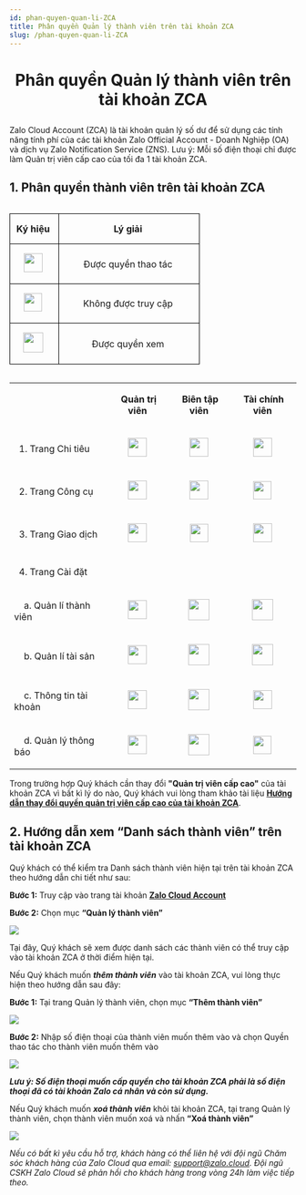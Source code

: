 ```yaml
---
id: phan-quyen-quan-li-ZCA
title: Phân quyền Quản lý thành viên trên tài khoản ZCA
slug: /phan-quyen-quan-li-ZCA
---
```


# <p align="center">Phân quyền Quản lý thành viên trên tài khoản ZCA</p>

Zalo Cloud Account (ZCA) là tài khoản quản lý số dư để sử dụng các tính năng tính phí của các tài khoản Zalo Official Account - Doanh Nghiệp (OA) và dịch vụ Zalo Notification Service (ZNS). Lưu ý: Mỗi số điện thoại chỉ được làm Quản trị viên cấp cao của tối đa 1 tài khoản ZCA.

## 1. Phân quyền thành viên trên tài khoản ZCA

<div align="center">
  <table>
    <table class="ck-table-resized" style="background-color:transparent;"><colgroup><col style="width:25.8%;"><col style="width:74.2%;"></colgroup><tbody><tr><td style="background-color:transparent;border:1px solid rgb(0, 0, 0);padding:0px;width:85px;"><p style="margin-left:0px;text-align:center;"><strong>Ký hiệu</strong>&nbsp;</p></td><td style="background-color:transparent;border:1px solid rgb(0, 0, 0);padding:0px;width:234px;"><p style="margin-left:0px;text-align:center;"><strong>Lý giải</strong>&nbsp;</p></td></tr><tr><td style="background-color:transparent;border:1px solid rgb(0, 0, 0);padding:0px;width:85px;"><p style="margin-left:0px;text-align:center;"><img class="image_resized" style="width:33px;" src="https://stc-oa.zdn.vn/uploads/f4c84fec737173445771416805774d0a.png">&nbsp;</p></td><td style="background-color:transparent;border:1px solid rgb(0, 0, 0);padding:0px;width:234px;"><p style="margin-left:0px;text-align:center;">Được quyền thao tác&nbsp;</p></td></tr><tr><td style="background-color:transparent;border:1px solid rgb(0, 0, 0);padding:0px;width:85px;"><p style="margin-left:0px;text-align:center;"><img class="image_resized" style="width:32px;" src="https://stc-oa.zdn.vn/uploads/9b9685c94ab8f9ec9413adae867bff56.png">&nbsp;</p></td><td style="background-color:transparent;border:1px solid rgb(0, 0, 0);padding:0px;width:234px;"><p style="margin-left:0px;text-align:center;">Không được truy cập&nbsp;</p></td></tr><tr><td style="background-color:transparent;border:1px solid rgb(0, 0, 0);padding:0px;width:85px;"><p style="margin-left:0px;text-align:center;"><img class="image_resized" style="width:35px;" src="https://stc-oa.zdn.vn/uploads/c3ed980bdedbae00c7fa8cc33b09bd5c.png">&nbsp;</p></td><td style="background-color:transparent;border:1px solid rgb(0, 0, 0);padding:0px;width:234px;"><p style="margin-left:0px;text-align:center;">Được quyền xem&nbsp;</p></td></tr></tbody></table>
</table>
</div>

<div align="center">
  <table>
    <table><tbody><tr><td><p style="margin-left:0px;">&nbsp;</p></td><td><p style="margin-left:0px;text-align:center;"><strong>Quản trị viên&nbsp;</strong></p></td><td><p style="margin-left:0px;text-align:center;"><strong>Biên tập viên&nbsp;</strong></p></td><td><p style="margin-left:0px;text-align:center;"><strong>Tài chính viên&nbsp;</strong></p></td></tr><tr><td><p style="margin-left:0px;">&nbsp; 1. Trang Chi tiêu&nbsp;</p></td><td><p style="margin-left:0px;text-align:center;"><img class="image_resized" style="width:33px;" src="https://stc-oa.zdn.vn/uploads/9fd7f853937e4a15936125e6533f7f8d.png">&nbsp;</p></td><td><p style="margin-left:0px;text-align:center;"><img class="image_resized" style="width:33px;" src="https://stc-oa.zdn.vn/uploads/4f9d2a1baa6d4be6b8286c4bcb80dabb.png">&nbsp;</p></td><td><p style="margin-left:0px;text-align:center;"><img class="image_resized" style="width:33px;" src="https://stc-oa.zdn.vn/uploads/a308b2248ad2ad801cb41633f0addc91.png">&nbsp;</p></td></tr><tr><td><p style="margin-left:0px;">&nbsp; 2. Trang Công cụ&nbsp;</p></td><td><p style="margin-left:0px;text-align:center;"><img class="image_resized" style="width:33px;" src="https://stc-oa.zdn.vn/uploads/23743bef16f5219a150f40d8cf86ab81.png">&nbsp;</p></td><td><p style="margin-left:0px;text-align:center;"><img class="image_resized" style="width:33px;" src="https://stc-oa.zdn.vn/uploads/aa24725fb50f2a2d2018fb3194eedf90.png">&nbsp;</p></td><td><p style="margin-left:0px;text-align:center;"><img class="image_resized" style="width:32px;" src="https://stc-oa.zdn.vn/uploads/60561b029e949a0823aa6233da248d59.png">&nbsp;</p></td></tr><tr><td><p style="margin-left:0px;">&nbsp; 3. Trang Giao dịch&nbsp;</p></td><td><p style="margin-left:0px;text-align:center;"><img class="image_resized" style="width:33px;" src="https://stc-oa.zdn.vn/uploads/ec8693532e2316f289a2b93ee87c1fa6.png">&nbsp;</p></td><td><p style="margin-left:0px;text-align:center;"><img class="image_resized" style="width:32px;" src="https://stc-oa.zdn.vn/uploads/70b6e801e7bb1a9ad8a2493275ae9552.png">&nbsp;</p></td><td><p style="margin-left:0px;text-align:center;"><img class="image_resized" style="width:33px;" src="https://stc-oa.zdn.vn/uploads/151761d87bc36a1b9877df5c39faf536.png">&nbsp;</p></td></tr><tr><td><p style="margin-left:0px;">&nbsp; 4. Trang Cài đặt&nbsp;</p></td><td><p style="margin-left:0px;text-align:center;">&nbsp;</p></td><td><p style="margin-left:0px;text-align:center;">&nbsp;</p></td><td><p style="margin-left:0px;text-align:center;">&nbsp;</p></td></tr><tr><td><p style="margin-left:0px;">&nbsp; &nbsp; a. Quản lí thành viên&nbsp;</p></td><td><p style="margin-left:0px;text-align:center;"><img class="image_resized" style="width:33px;" src="https://stc-oa.zdn.vn/uploads/7c2b92957c0ba3276e6d546e5f1d5c9d.png">&nbsp;</p></td><td><p style="margin-left:0px;text-align:center;"><img class="image_resized" style="width:37px;" src="https://stc-oa.zdn.vn/uploads/15760ca95b25823676729f505e993a01.png">&nbsp;</p></td><td><p style="margin-left:0px;text-align:center;"><img class="image_resized" style="width:37px;" src="https://stc-oa.zdn.vn/uploads/a6fb73675391e04f907d0b2e70562197.png">&nbsp;</p></td></tr><tr><td><p style="margin-left:0px;">&nbsp; &nbsp; b. Quản lí tài sản&nbsp;</p></td><td><p style="margin-left:0px;text-align:center;"><img class="image_resized" style="width:33px;" src="https://stc-oa.zdn.vn/uploads/7fc8723d41bb938c0d03a375e4cc202a.png">&nbsp;</p></td><td><p style="margin-left:0px;text-align:center;"><img class="image_resized" style="width:37px;" src="https://stc-oa.zdn.vn/uploads/48bb0551e0abf46fce0ed7253128e8d1.png">&nbsp;</p></td><td><p style="margin-left:0px;text-align:center;"><img class="image_resized" style="width:37px;" src="https://stc-oa.zdn.vn/uploads/3ff048202db6166c6ed7a16c9e414897.png">&nbsp;</p></td></tr><tr><td><p style="margin-left:0px;">&nbsp; &nbsp; c. Thông tin tài khoản&nbsp;</p></td><td><p style="margin-left:0px;text-align:center;"><img class="image_resized" style="width:33px;" src="https://stc-oa.zdn.vn/uploads/0d34707252c9bf6d186f34fed3b59596.png">&nbsp;</p></td><td><p style="margin-left:0px;text-align:center;"><img class="image_resized" style="width:37px;" src="https://stc-oa.zdn.vn/uploads/09d4ebcae1fe43bbbf60aacade34b34e.png">&nbsp;</p></td><td><p style="margin-left:0px;text-align:center;"><img class="image_resized" style="width:33px;" src="https://stc-oa.zdn.vn/uploads/e33c10d6e91f32386664e252402440ef.png">&nbsp;</p></td></tr><tr><td><p style="margin-left:0px;">&nbsp; &nbsp; d. Quản lý thông báo&nbsp;</p></td><td><p style="margin-left:0px;text-align:center;"><img class="image_resized" style="width:33px;" src="https://stc-oa.zdn.vn/uploads/3da9b5918bf266ea870cbbe08ec74248.png">&nbsp;</p></td><td><p style="margin-left:0px;text-align:center;"><img class="image_resized" style="width:37px;" src="https://stc-oa.zdn.vn/uploads/d6181f839560d06828094cdc8a3fe890.png">&nbsp;</p></td><td><p style="margin-left:0px;text-align:center;"><img class="image_resized" style="width:32px;" src="https://stc-oa.zdn.vn/uploads/85de483fe0272e16148e02c241d812b7.png">&nbsp;</p></td></tr></tbody></table>
</table>
</div>

Trong trường hợp Quý khách cần thay đổi **"Quản trị viên cấp cao"** của tài khoản ZCA vì bất kì lý do nào, Quý khách vui lòng tham khảo tài liệu [**Hướng dẫn thay đổi quyền quản trị viên cấp cao của tài khoản ZCA**](https://zalo.cloud/blog/huong-dan-thay-doi-quyen-quan-tri-vien-cap-cao-cua-tai-khoan-zca/z4ujvknzjwbnqavdkj).

## 2. Hướng dẫn xem “Danh sách thành viên” trên tài khoản ZCA

Quý khách có thể kiểm tra Danh sách thành viên hiện tại trên tài khoản ZCA theo hướng dẫn chi tiết như sau:

**Bước 1:** Truy cập vào trang tài khoản [**Zalo Cloud Account**](https://account.zalo.cloud/spending/overview)

**Bước 2:** Chọn mục **“Quản lý thành viên”**

<p style={{ textAlign: "center" }}>
  <img src="https://stc-oa.zdn.vn/uploads/a6d74badcc87bc2d34179069b69966be.png" />
</p>

Tại đây, Quý khách sẽ xem được danh sách các thành viên có thể truy cập vào tài khoản ZCA ở thời điểm hiện tại.

Nếu Quý khách muốn _**thêm thành viên**_ vào tài khoản ZCA, vui lòng thực hiện theo hướng dẫn sau đây:

**Bước 1:** Tại trang Quản lý thành viên, chọn mục **“Thêm thành viên”**

<p style={{ textAlign: "center" }}>
  <img src="https://stc-oa.zdn.vn/uploads/7f178bf2fba824968a638e03b64e2630.png" />
</p>

**Bước 2:** Nhập số điện thoại của thành viên muốn thêm vào và chọn Quyền thao tác cho thành viên muốn thêm vào

<p style={{ textAlign: "center" }}>
  <img src="https://stc-oa.zdn.vn/uploads/27a94b9d1925fc703dc6e1d884b87b91.png" />
</p>

_**Lưu ý: Số điện thoại muốn cấp quyền cho tài khoản ZCA phải là số điện thoại đã có tài khoản Zalo cá nhân và còn sử dụng.**_

Nếu Quý khách muốn _**xoá thành viên**_ khỏi tài khoản ZCA, tại trang Quản lý thành viên, chọn thành viên muốn xoá và nhấn **“Xoá thành viên”**

<p style={{ textAlign: "center" }}>
  <img src="https://stc-oa.zdn.vn/uploads/9ef00ab2b87152f3d5290ea3e2edebb9.png" />
</p>

_Nếu có bất kì yêu cầu hỗ trợ, khách hàng có thể liên hệ với đội ngũ Chăm sóc khách hàng của Zalo Cloud qua email:_ [_support@zalo.cloud_](mailto:support@zalo.cloud)_. Đội ngũ CSKH Zalo Cloud sẽ phản hồi cho khách hàng trong vòng 24h làm việc tiếp theo._
